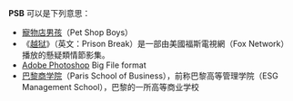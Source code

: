 '''PSB''' 可以是下列意思：

* [[寵物店男孩|寵物店男孩]]（Pet Shop Boys）
* 《[[越狱|越狱]]》（英文：Prison Break）是一部由美國福斯電視網（Fox Network）播放的懸疑類情節影集。
* [[Adobe_Photoshop|Adobe Photoshop]] Big File format
* [[巴黎商学院|巴黎商学院]]（Paris School of Business），前称巴黎高等管理学院（ESG Management School），巴黎的一所高等商业学校
<!-- * '''PSB''' A famous canadian speaker company http://www.psbspeakers.com/ -->
{{disambig|cat=三字拉丁字母縮寫消歧義}}